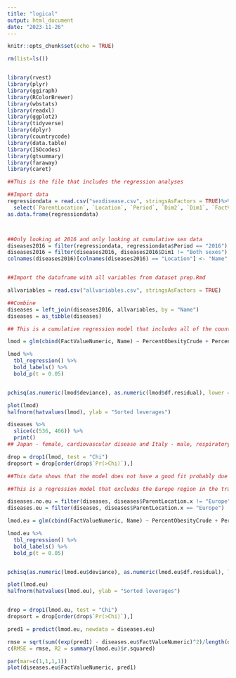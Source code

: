 ```yaml
---
title: "logical"
output: html_document
date: "2023-11-26"
---
```


```r
knitr::opts_chunk$set(echo = TRUE)

rm(list=ls())


library(rvest)
library(plyr)
library(ggiraph)
library(RColorBrewer)
library(wbstats)
library(readxl)
library(ggplot2)
library(tidyverse)
library(dplyr)
library(countrycode)
library(data.table)
library(ISOcodes)
library(gtsummary)
library(faraway)
library(caret)
```

```r
##This is the file that includes the regression analyses 

##Import data 
regressiondata = read.csv("sexdisease.csv", stringsAsFactors = TRUE)%>%
  select(`ParentLocation`, `Location`, `Period`, `Dim2`, `Dim1`, `FactValueNumeric`)
as.data.frame(regressiondata)



##Only looking at 2016 and only looking at cumulative sex data
diseases2016 = filter(regressiondata, regressiondata$Period == "2016") 
diseases2016 = filter(diseases2016, diseases2016$Dim1 != "Both sexes")
colnames(diseases2016)[colnames(diseases2016) == "Location"] <- "Name"


##Import the dataframe with all variables from dataset prep.Rmd

allvariables = read.csv("allvariables.csv", stringsAsFactors = TRUE)

##Combine
diseases = left_join(diseases2016, allvariables, by = "Name")
diseases = as_tibble(diseases) 


```

```r

## This is a cumulative regression model that includes all of the countries and regions 

lmod = glm(cbind(FactValueNumeric, Name) ~ PercentObesityCrude + PercentAlcoholConsumers + MeanSystolic + MeanCholesterol + HDI.rank...1 + Life.expectancy.at.birth, family = binomial, diseases)

lmod %>%
  tbl_regression() %>%
  bold_labels() %>%
  bold_p(t = 0.05)


pchisq(as.numeric(lmod$deviance), as.numeric(lmod$df.residual), lower = FALSE)

plot(lmod)
halfnorm(hatvalues(lmod), ylab = "Sorted leverages")

diseases %>%
  slice(c(536, 466)) %>%
  print()
## Japan - female, cardiovascular disease and Italy - male, respiratory disease are extreme outlier 

drop = drop1(lmod, test = "Chi")
dropsort = drop[order(drop$`Pr(>Chi)`),]

##This data shows that the model does not have a good fit probably due to the high levels of complexity of noncommunicable disease mortality 

```

```r
##This is a regression model that excludes the Europe region in the training and sees if the model can be predictive of that region 

diseases.no.eu = filter(diseases, diseases$ParentLocation.x != "Europe")
diseases.eu = filter(diseases, diseases$ParentLocation.x == "Europe")

lmod.eu = glm(cbind(FactValueNumeric, Name) ~ PercentObesityCrude + PercentAlcoholConsumers + MeanSystolic + MeanCholesterol + HDI.rank...1 + Life.expectancy.at.birth, family = binomial, diseases.no.eu)

lmod.eu %>%
  tbl_regression() %>%
  bold_labels() %>%
  bold_p(t = 0.05)


pchisq(as.numeric(lmod.eu$deviance), as.numeric(lmod.eu$df.residual), lower = FALSE)

plot(lmod.eu)
halfnorm(hatvalues(lmod.eu), ylab = "Sorted leverages")


drop = drop1(lmod.eu, test = "Chi")
dropsort = drop[order(drop$`Pr(>Chi)`),]

pred1 = predict(lmod.eu, newdata = diseases.eu)

rmse = sqrt(sum((exp(pred1) - diseases.eu$FactValueNumeric)^2)/length(diseases.eu$FactValueNumeric))
c(RMSE = rmse, R2 = summary(lmod.eu)$r.squared)

par(mar=c(1,1,1,1))
plot(diseases.eu$FactValueNumeric, pred1)




```